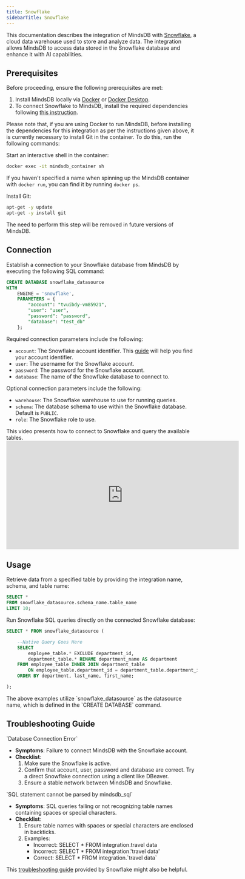 ```yaml
---
title: Snowflake
sidebarTitle: Snowflake
---
```


This documentation describes the integration of MindsDB with [Snowflake](https://www.snowflake.com/en/), a cloud data warehouse used to store and analyze data.
The integration allows MindsDB to access data stored in the Snowflake database and enhance it with AI capabilities.

## Prerequisites

Before proceeding, ensure the following prerequisites are met:

1. Install MindsDB locally via [Docker](/setup/self-hosted/docker) or [Docker Desktop](/setup/self-hosted/docker-desktop).
2. To connect Snowflake to MindsDB, install the required dependencies following [this instruction](/setup/self-hosted/docker#install-dependencies).

<Tip>
Please note that, if you are using Docker to run MindsDB, before installing the dependencies for this integration as per the instructions given above, it is currently necessary to install Git in the container. To do this, run the following commands:

Start an interactive shell in the container:
```bash
docker exec -it mindsdb_container sh
```
If you haven't specified a name when spinning up the MindsDB container with `docker run`, you can find it by running `docker ps`.

Install Git:
```bash
apt-get -y update
apt-get -y install git
``` 

The need to perform this step will be removed in future versions of MindsDB.
</Tip>

## Connection

Establish a connection to your Snowflake database from MindsDB by executing the following SQL command:

```sql
CREATE DATABASE snowflake_datasource
WITH
    ENGINE = 'snowflake',
    PARAMETERS = {
        "account": "tvuibdy-vm85921",
        "user": "user",
        "password": "password",
        "database": "test_db"
    };
```

Required connection parameters include the following:

* `account`: The Snowflake account identifier. This [guide](https://docs.snowflake.com/en/user-guide/admin-account-identifier) will help you find your account identifier.
* `user`: The username for the Snowflake account.
* `password`: The password for the Snowflake account.
* `database`: The name of the Snowflake database to connect to.

Optional connection parameters include the following:

* `warehouse`: The Snowflake warehouse to use for running queries.
* `schema`: The database schema to use within the Snowflake database. Default is `PUBLIC`.
* `role`: The Snowflake role to use.

<Tip>
This video presents how to connect to Snowflake and query the available tables.

<iframe
  className="w-full h-96"
  width="613"
  height="286"
  src="https://www.youtube.com/embed/W9ErcEBQ4Y0"
  title="Connect and query Snowflake"
  frameBorder="0"
  allow="accelerometer; autoplay; clipboard-write; encrypted-media; gyroscope; picture-in-picture"
  allowFullScreen
></iframe>

</Tip>

## Usage

Retrieve data from a specified table by providing the integration name, schema, and table name:

```sql
SELECT *
FROM snowflake_datasource.schema_name.table_name
LIMIT 10;
```

Run Snowflake SQL queries directly on the connected Snowflake database:

```sql
SELECT * FROM snowflake_datasource (

    --Native Query Goes Here
    SELECT
        employee_table.* EXCLUDE department_id,
        department_table.* RENAME department_name AS department
    FROM employee_table INNER JOIN department_table
        ON employee_table.department_id = department_table.department_id
    ORDER BY department, last_name, first_name;

);
```

<Note>
The above examples utilize `snowflake_datasource` as the datasource name, which is defined in the `CREATE DATABASE` command.
</Note>

## Troubleshooting Guide

<Warning>
`Database Connection Error`

* **Symptoms**: Failure to connect MindsDB with the Snowflake account.
* **Checklist**:
    1. Make sure the Snowflake is active.
    2. Confirm that account, user, password and database are correct. Try a direct Snowflake connection using a client like DBeaver.
    3. Ensure a stable network between MindsDB and Snowflake.
</Warning>

<Warning>
`SQL statement cannot be parsed by mindsdb_sql`

* **Symptoms**: SQL queries failing or not recognizing table names containing spaces or special characters.
* **Checklist**:
    1. Ensure table names with spaces or special characters are enclosed in backticks.
    2. Examples:
        * Incorrect: SELECT * FROM integration.travel data
        * Incorrect: SELECT * FROM integration.'travel data'
        * Correct: SELECT * FROM integration.\`travel data\`
</Warning>

This [troubleshooting guide](https://community.snowflake.com/s/article/Snowflake-Client-Connectivity-Troubleshooting) provided by Snowflake might also be helpful.